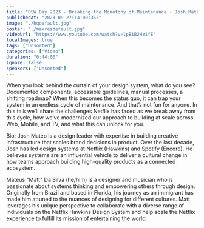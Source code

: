```yaml
---
title: "DSW Day 2023 - Breaking the Monotony of Maintenance - Josh Mateo and Matt Da Silva"
publishedAt: "2023-09-27T14:00:35Z"
image: "./hqdefault.jpg"
poster: "./maxresdefault.jpg"
videoUrl: "https://www.youtube.com/watch?v=lpBiB2HzifE"
localImages: true
tags: ["Unsorted"]
categories: ["Video"]
duration: "0:44:00"
ignore: false
speakers: ["Unsorted"]
---
```


When you look behind the curtain of your design system, what do you see? Documented components, accessible guidelines, manual processes, a shifting roadmap? When this becomes the status quo, it can trap your system in an endless cycle of maintenance. And that’s not fun for anyone. In this talk we’ll share the challenges Netflix has faced as we break away from this cycle, how we’ve modernized our approach to building at scale across Web, Mobile, and TV, and what this can unlock for you.

Bio:
Josh Mateo is a design leader with expertise in building creative infrastructure that scales brand decisions in product. Over the last decade, Josh has led design systems at Netflix (Hawkins) and Spotify (Encore). He believes systems are an influential vehicle to deliver a cultural change in how teams approach building high-quality products as a connected ecosystem.

Mateus "Matt" Da Silva (he/him) is a designer and musician who is passionate about systems thinking and empowering others through design. Originally from Brazil and based in Florida, his journey as an immigrant has made him attuned to the nuances of designing for different cultures. Matt leverages his unique perspective to collaborate with a diverse range of individuals on the Netflix Hawkins Design System and help scale the Netflix experience to fulfill its mission of entertaining the world.
